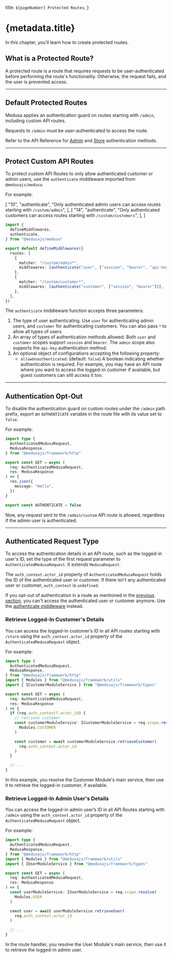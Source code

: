   title: `${pageNumber} Protected Routes`,
}

# {metadata.title}

In this chapter, you’ll learn how to create protected routes.

## What is a Protected Route?

A protected route is a route that requires requests to be user-authenticated before performing the route's functionality. Otherwise, the request fails, and the user is prevented access.

---

## Default Protected Routes

Medusa applies an authentication guard on routes starting with `/admin`, including custom API routes.

Requests to `/admin` must be user-authenticated to access the route.

<Note title="Tip">

Refer to the API Reference for [Admin](!api!/admin#authentication) and [Store](!api!/store#authentication) authentication methods.

</Note>

---

## Protect Custom API Routes

To protect custom API Routes to only allow authenticated customer or admin users, use the `authenticate` middleware imported from `@medusajs/medusa`.

For example:

  [
    "10",
    "authenticate",
    "Only authenticated admin users can access routes starting with `/custom/admin`",
  ],
  [
    "14",
    "authenticate",
    "Only authenticated customers can access routes starting with `/custom/customers`",
  ],
]

```ts title="src/api/middlewares.ts" highlights={highlights}
import { 
  defineMiddlewares,
  authenticate,
} from "@medusajs/medusa"

export default defineMiddlewares({
  routes: [
    {
      matcher: "/custom/admin*",
      middlewares: [authenticate("user", ["session", "bearer", "api-key"])],
    },
    {
      matcher: "/custom/customer*",
      middlewares: [authenticate("customer", ["session", "bearer"])],
    },
  ],
})
```

The `authenticate` middleware function accepts three parameters:

1. The type of user authenticating. Use `user` for authenticating admin users, and `customer` for authenticating customers. You can also pass `*` to allow all types of users.
2. An array of types of authentication methods allowed. Both `user` and `customer` scopes support `session` and `bearer`. The `admin` scope also supports the `api-key` authentication method.
3. An optional object of configurations accepting the following property:
    - `allowUnauthenticated`: (default: `false`) A boolean indicating whether authentication is required. For example, you may have an API route where you want to access the logged-in customer if available, but guest customers can still access it too.

---

## Authentication Opt-Out

To disable the authentication guard on custom routes under the `/admin` path prefix, export an `AUTHENTICATE` variable in the route file with its value set to `false`.

For example:

```ts title="src/api/admin/custom/route.ts" highlights={[["15"]]}
import type { 
  AuthenticatedMedusaRequest, 
  MedusaResponse,
} from "@medusajs/framework/http"

export const GET = async (
  req: AuthenticatedMedusaRequest, 
  res: MedusaResponse
) => {
  res.json({
    message: "Hello",
  })
}

export const AUTHENTICATE = false
```

Now, any request sent to the `/admin/custom` API route is allowed, regardless if the admin user is authenticated.

---

## Authenticated Request Type

To access the authentication details in an API route, such as the logged-in user's ID, set the type of the first request parameter to `AuthenticatedMedusaRequest`. It extends `MedusaRequest`.

The `auth_context.actor_id` property of `AuthenticatedMedusaRequest` holds the ID of the authenticated user or customer. If there isn't any authenticated user or customer, `auth_context` is `undefined`.

<Note>

If you opt-out of authentication in a route as mentioned in the [previous section](#authentication-opt-out), you can't access the authenticated user or customer anymore. Use the [authenticate middleware](#protect-custom-api-routes) instead.

</Note>

### Retrieve Logged-In Customer's Details

You can access the logged-in customer’s ID in all API routes starting with `/store` using the `auth_context.actor_id` property of the `AuthenticatedMedusaRequest` object.

For example:

```ts title="src/api/store/custom/route.ts" highlights={[["19", "req.auth_context.actor_id", "Access the logged-in customer's ID."]]} collapsibleLines="1-7" expandButtonLabel="Show Imports"
import type {
  AuthenticatedMedusaRequest,
  MedusaResponse,
} from "@medusajs/framework/http"
import { Modules } from "@medusajs/framework/utils"
import { ICustomerModuleService } from "@medusajs/framework/types"

export const GET = async (
  req: AuthenticatedMedusaRequest,
  res: MedusaResponse
) => {
  if (req.auth_context?.actor_id) {
    // retrieve customer
    const customerModuleService: ICustomerModuleService = req.scope.resolve(
      Modules.CUSTOMER
    )

    const customer = await customerModuleService.retrieveCustomer(
      req.auth_context.actor_id
    )
  }

  // ...
}
```

In this example, you resolve the Customer Module's main service, then use it to retrieve the logged-in customer, if available.

### Retrieve Logged-In Admin User's Details

You can access the logged-in admin user’s ID in all API Routes starting with `/admin` using the `auth_context.actor_id` property of the `AuthenticatedMedusaRequest` object.

For example:

```ts title="src/api/admin/custom/route.ts" highlights={[["17", "req.auth_context.actor_id", "Access the logged-in admin user's ID."]]} collapsibleLines="1-7" expandButtonLabel="Show Imports"
import type {
  AuthenticatedMedusaRequest,
  MedusaResponse,
} from "@medusajs/framework/http"
import { Modules } from "@medusajs/framework/utils"
import { IUserModuleService } from "@medusajs/framework/types"

export const GET = async (
  req: AuthenticatedMedusaRequest,
  res: MedusaResponse
) => {
  const userModuleService: IUserModuleService = req.scope.resolve(
    Modules.USER
  )

  const user = await userModuleService.retrieveUser(
    req.auth_context.actor_id
  )

  // ...
}
```

In the route handler, you resolve the User Module's main service, then use it to retrieve the logged-in admin user.
